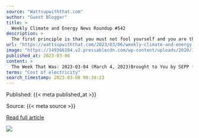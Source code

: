 ```yaml
---
source: "Wattsupwiththat.com"
author: "Guest Blogger"
title: >
  Weekly Climate and Energy News Roundup #542
description: >
  The first principle is that you must not fool yourself and you are the easiest person to fool. — Richard P. Feynman The post Weekly Climate and Energy News Roundup #542 first appeared on Watts Up With That?.
url: "https://wattsupwiththat.com/2023/03/06/weekly-climate-and-energy-news-roundup-541-2/"
image: "https://149366104.v2.pressablecdn.com/wp-content/uploads/2020/12/wuwt-logo.jpg"
published_at: 2023-03-06
content: >
  The Week That Was: 2023-03-04 (March 4, 2023)Brought to You by SEPP (www.SEPP.org)The Science and Environmental Policy Project  Quote of the Week: The first principle is that you must not fool yourse… [+72441 chars]
terms: "Cost of electricity"
search_timestamp: 2023-03-08 00:34:23
---
```



Published: {{< meta published_at >}}


Source: {{< meta source >}}


[Read full article]({{< meta url >}}){target='_blank'}



![](`r rmarkdown::metadata$image[1]`)
